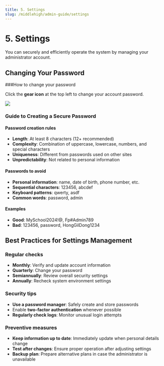 ```yaml
---
title: 5. Settings
slug: /middlehigh/admin-guide/settings
---
```



# 5. Settings

You can securely and efficiently operate the system by managing your administrator account.

## Changing Your Password

###How to change your password

Click the **gear icon** at the top left to change your account password.

<Image src="/img/en/elementary/admin/05-01.jpg" size="lg" />

### Guide to Creating a Secure Password

#### Password creation rules

- **Length**: At least 8 characters (12+ recommended)
- **Complexity**: Combination of uppercase, lowercase, numbers, and special characters
- **Uniqueness**: Different from passwords used on other sites
- **Unpredictability**: Not related to personal information

#### Passwords to avoid

- **Personal information**: name, date of birth, phone number, etc.
- **Sequential characters**: 123456, abcdef
- **Keyboard patterns**: qwerty, asdf
- **Common words**: password, admin

#### Examples

- **Good**: MySchool2024!@, Fp#Admin789
- **Bad**: 123456, password, HongGilDong1234

## Best Practices for Settings Management

### Regular checks

- **Monthly**: Verify and update account information
- **Quarterly**: Change your password
- **Semiannually**: Review overall security settings
- **Annually**: Recheck system environment settings

### Security tips

- **Use a password manager**: Safely create and store passwords
- Enable **two-factor authentication** whenever possible
- **Regularly check logs**: Monitor unusual login attempts

### Preventive measures

- **Keep information up to date**: Immediately update when personal details change
- **Test after changes**: Ensure proper operation after adjusting settings
- **Backup plan**: Prepare alternative plans in case the administrator is unavailable
